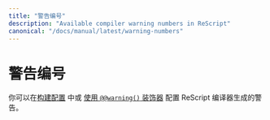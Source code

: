 ```yaml
---
title: "警告编号"
description: "Available compiler warning numbers in ReScript"
canonical: "/docs/manual/latest/warning-numbers"
---
```



# 警告编号

<!--
You can configure which warnings the ReScript compiler generates
[in the build configuration](/docs/manual/latest/build-configuration#warnings) or
[using the `@@warning()` decorator](/syntax-lookup#module-warning-decorator).
-->

你可以在[构建配置](/docs/manual/latest/build-configuration#warnings) 中或
[使用 `@@warning()` 装饰器](/syntax-lookup#module-warning-decorator) 配置 ReScript 编译器生成的警告。

<WarningTable />

